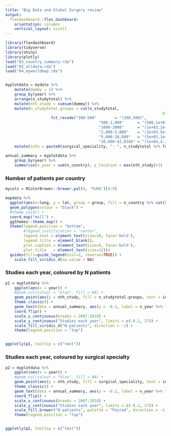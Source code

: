```yaml
---
title: "Big Data and Global Surgery review"
output: 
  flexdashboard::flex_dashboard:
    orientation: columns
    vertical_layout: scroll
---
```


```r
library(flexdashboard)
library(tidyverse)
library(shiny)
library(plotly)
load("02_country_summary.rda")
load("02_alldata.rda")
load("04_myworldmap.rda")


myplotdata = mydata %>% 
	mutate(dummy = 1) %>% 
	group_by(year) %>% 
	arrange(n_studytotal) %>% 
	mutate(nth_study = cumsum(dummy)) %>% 
	mutate(n_studytotal.groups = cut(n_studytotal,
																	 breaks = c(300, 500, 1000, 2000, 5000, 10000, 428346)) %>% 
				 	fct_recode("300-500"        = "(300,500]",
				 						 "500-1,000"      = "(500,1e+03]",
				 						 "1000-2000"      = "(1e+03,2e+03]",
				 						 "2,000-5,000"    = "(2e+03,5e+03]",
				 						 "5,000-10,000"   = "(5e+03,1e+04]",
				 						 "10,000-42,8346" = "(1e+04,4.28e+05]")) %>% 
	mutate(info = paste0(surgical_speciality, ": ", n_studytotal %>% formatC(format = "f", big.mark = ",", digits = 0), " patients"))
	
annual_summary = myplotdata %>%
	group_by(year) %>%
	summarise(n_year = sum(n_country), y_location = max(nth_study)+1)


```

### Number of patients per country

```r

mycols = RColorBrewer::brewer.pal(9, 'PuRd')[4:9]

mapdata %>% 
  ggplot(aes(x=long, y = lat, group = group, fill = n_country %>% cut(breaks = c(0, 3, 100, 500, 1000, 5000, 10000, 428346)))) +
  geom_polygon(colour = "black") +
  #theme_void() +
  coord_map("moll") +
  ggthemes::theme_map() +
  theme(legend.position = "bottom",
        #legend.justification = 'center',
        legend.text = element_text(size=10, face='bold'),
        legend.title = element_blank(),
        plot.caption = element_text(size=9, face='bold'),
        plot.title   = element_text(size=12))+
  guides(fill=guide_legend(ncol=2, reverse=TRUE)) +
	scale_fill_viridis_d(na.value = NA)


```



### Studies each year, coloured by N patients

```r


	
p1 = myplotdata %>% 	
	ggplot(aes(x = year)) +
	#geom_col(colour = "blue", fill = NA) +
	geom_point(aes(y = nth_study, fill = n_studytotal.groups, text = info), shape = 21, size = 4) +
	theme_classic() +
	geom_text(data = annual_summary, aes(y = -0.2, label = n_year %>% formatC(format = "f", big.mark = ",", digits = 0)), hjust = -0.3) +
	coord_flip() +
	scale_x_continuous(breaks = 2007:2018) +
	scale_y_continuous("Studies each year", limits = c(-0.2, 27)) +
	scale_fill_viridis_d("N patients", direction = -1) +
	theme(legend.position = "top")


ggplotly(p1, tooltip = c("text"))

```




### Studies each year, coloured by surgical specialty

```r

p2 = myplotdata %>% 	
	ggplot(aes(x = year)) +
	#geom_col(colour = "blue", fill = NA) +
	geom_point(aes(y = nth_study, fill = surgical_speciality, text = info), shape = 21, size = 4) +
	theme_classic() +
	geom_text(data = annual_summary, aes(y = -0.2, label = n_year %>% formatC(format = "f", big.mark = ",", digits = 0)), hjust = -0.3) +
	coord_flip() +
	scale_x_continuous(breaks = 2007:2018) +
	scale_y_continuous("Studies each year", limits = c(-0.2, 27)) +
	scale_fill_brewer("N patients", palette = "Paired", direction = -1) +
	theme(legend.position = "top")


ggplotly(p2, tooltip = c("text"))

```


